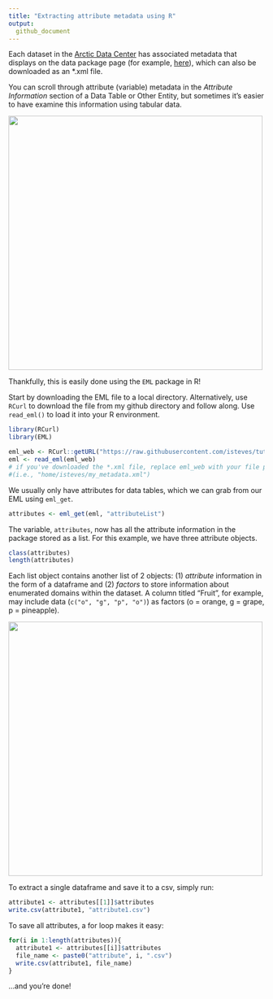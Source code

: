```yaml
---
title: "Extracting attribute metadata using R"
output:
  github_document
---
```


Each dataset in the [Arctic Data Center](https://arcticdata.io/) has associated metadata that displays on the data package page (for example, [here](doi.org/10.18739/A2X86K)), which can also be downloaded as an *.xml file. 

You can scroll through attribute (variable) metadata in the *Attribute Information* section of a Data Table or Other Entity, but sometimes it's easier to have examine this information using tabular data. 

![](tutorials-pics/attribute-info.png){width=500px}

Thankfully, this is easily done using the `EML` package in R!

Start by downloading the EML file to a local directory. Alternatively, use `RCurl` to download the file from my github directory and follow along. Use `read_eml()` to load it into your R environment.

```r
library(RCurl)
library(EML)

eml_web <- RCurl::getURL("https://raw.githubusercontent.com/isteves/tutorials/master/data/LeConte_meteo_metadata.xml")
eml <- read_eml(eml_web) 
# if you've downloaded the *.xml file, replace eml_web with your file path 
#(i.e., "home/isteves/my_metadata.xml")
```

We usually only have attributes for data tables, which we can grab from our EML using `eml_get`. 

```r
attributes <- eml_get(eml, "attributeList")
```

The variable, `attributes`, now has all the attribute information in the package stored as a list. For this example, we have three attribute objects.

```r
class(attributes)
length(attributes)
```

Each list object contains another list of 2 objects: (1) *attribute* information in the form of a dataframe and (2) *factors* to store information about enumerated domains within the dataset. A column titled "Fruit", for example, may include data (`c("o", "g", "p", "o")`) as factors (o = orange, g = grape, p = pineapple).

![](tutorials-pics/attribute-list-object.png){width=500px}

To extract a single dataframe and save it to a csv, simply run:

```r
attribute1 <- attributes[[1]]$attributes
write.csv(attribute1, "attribute1.csv")
```

To save all attributes, a for loop makes it easy:

```r
for(i in 1:length(attributes)){
  attribute1 <- attributes[[i]]$attributes
  file_name <- paste0("attribute", i, ".csv")
  write.csv(attribute1, file_name)
}
```

...and you're done!
